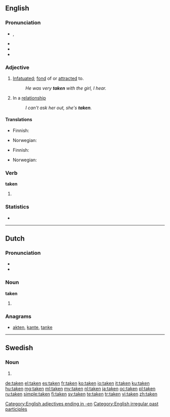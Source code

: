 ==English==
{{wikipedia|dab=taken (disambiguation)|taken}}

===Pronunciation===
* {{IPA|/ˈteɪkən/}}, {{SAMPA|/"teIk@n/}}
* {{audio|en-us-taken.ogg|Audio (US)}}
* {{rhymes|eɪkən}}
* {{hyphenation|tak|en}}

===Adjective===
{{en-adj|-}}

# [[infatuated|Infatuated]]; [[fond]] of or [[attracted]] to.
#: ''He was very '''taken''' with the girl, I hear.''
# {{informal}} In a [[relationship]]
#: ''I can't ask her out, she's '''taken'''.''

====Translations====
{{trans-top|infatuated, fond of or attracted to}}
* Finnish: {{t-|fi|pihka|alt=pihkassa}}
{{trans-mid}}
* Norwegian: {{t|no|betatt}}
{{trans-bottom}}

{{trans-top|informal: in a relationship}}
* Finnish: {{t+|fi|varattu}}
{{trans-mid}}
* Norwegian: {{t|no|opptatt}}
{{trans-bottom}}

===Verb===
'''taken'''

# {{past participle of|take}}

===Statistics===
* {{rank|given|hands|turned|239|taken|end|rather|until}}

[[Category:English adjectives ending in -en]]
[[Category:English irregular past participles]]

----

==Dutch==

===Pronunciation===
* {{rhymes|aːkən|lang=nl}}
* {{IPA|/ˈtakən/|lang=nl}}

===Noun===
'''taken''' {{f|p}}

# {{nl-noun-form|pl=1|taak}}

===Anagrams===
* [[akten#Dutch|akten]], [[kante#Dutch|kante]], [[tanke#Dutch|tanke]]

----

==Swedish==

===Noun===
{{infl|sv|noun form}}

# {{sv-noun-form-def-pl|tak}}

[[de:taken]]
[[el:taken]]
[[es:taken]]
[[fr:taken]]
[[ko:taken]]
[[io:taken]]
[[it:taken]]
[[ku:taken]]
[[hu:taken]]
[[mg:taken]]
[[ml:taken]]
[[my:taken]]
[[nl:taken]]
[[ja:taken]]
[[oc:taken]]
[[pl:taken]]
[[ru:taken]]
[[simple:taken]]
[[fi:taken]]
[[sv:taken]]
[[te:taken]]
[[tr:taken]]
[[vi:taken]]
[[zh:taken]]